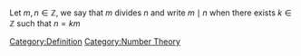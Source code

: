 Let <math display="inline">m, n \in \mathbb{Z}</math>, we say that <math display="inline">m</math> divides <math display="inline">n</math> and write <math display="inline">m \mid n</math> when there exists <math display="inline">k \in \mathbb{Z}</math> such that <math display="block">n = k m</math>
[[Category:Definition]]
[[Category:Number Theory]]